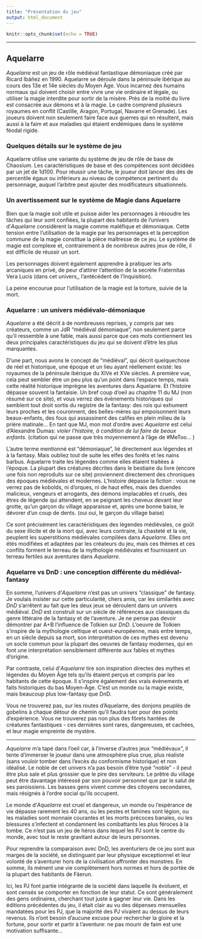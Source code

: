 ---
title: "Présentation du jeu"
output: html_document
---

```{r setup, include=FALSE}
knitr::opts_chunk$set(echo = TRUE)
```


***

## Aquelarre


*Aquelarre* est un jeu de rôle médiéval fantastique démoniaque créé par Ricard Ibáñez en 1990.
Aquelarre se déroule dans la péninsule ibérique au cours des 13e et 14e siècles du Moyen Âge. Vous incarnez des humains normaux qui doivent choisir entre vivre une vie ordinaire et légale, ou utiliser la magie interdite pour sortir de la misère. Près de la moitié du livre est consacrée aux démons et à la magie.
Le cadre comprend plusieurs royaumes en conflit (Castille, Aragon, Portugal, Navarre et Grenade). Les joueurs doivent non seulement faire face aux guerres qui en résultent, mais aussi à la faim et aux maladies qui étaient endémiques dans le système féodal rigide. 

### Quelques détails sur le système de jeu

Aquelarre utilise une variante du système de jeu de rôle de base de Chaosium. Les caractéristiques de base et des compétences sont décidées par un jet de 1d100. 
Pour réussir une tâche, le joueur doit lancer des dés de percentile égaux ou inférieurs au niveau de compétence pertinent du personnage, auquel l'arbitre peut ajouter des modificateurs situationnels.

### Un avertissement sur le système de Magie dans Aquelarre

Bien que la magie soit utile et puisse aider les personnages à résoudre les tâches qui leur sont confiées, la plupart des habitants de l'univers d'*Aquelarre* considèrent la magie comme maléfique et démoniaque. 
Cette tension entre l'utilisation de la magie par les personnages et la perception commune de la magie constitue la pièce maîtresse de ce jeu. 
Le système de magie est complexe et, contrairement à de nombreux autres jeux de rôle, il est difficile de réussir un sort. 

Les personnages doivent également apprendre à pratiquer les arts arcaniques en privé, de peur d'attirer l'attention de la secrète Fraternitas Vera Lucis (dans cet univers,, l'antécédent de l'Inquisition). 

La peine encourue pour l'utilisation de la magie est la torture, suivie de la mort.

### Aquelarre : un univers médiévalo-démoniaque

*Aquelarre* a été décrit à de nombreuses reprises, y compris par ses créateurs, comme un JdR "médiéval démoniaque", non seulement parce qu'il ressemble à une fable, mais aussi parce que ces mots contiennent les deux principales caractéristiques du jeu qui se doivent d'être les plus marquantes.

D'une part, nous avons le concept de "médiéval", qui décrit quelquechose de réel et historique, une époque et un lieu ayant réellement existé: les royaumes de la péninsule ibérique du XIVe et XVe siècles. A première vue, cela peut sembler être un peu plus qu'un point dans l'espace temps, mais cette réalité historique imprègne les aventures dans Aquelarre. Et l'histoire dépasse souvent la fantaisie. Un bref coup d'oeil au chapitre 11 du MJ (non résumé sur ce site), et vous verrez des évènements historiques qui semblent tout droit sortis du registre de la fantasy: des rois qui exhument leurs proches et les couronnent, des belles-mères qui empoisonnent leurs beaux-enfants, des fous qui assassinent des califes en plein milieu de la prière matinale...
En tant que MJ, mon mot d'ordre avec *Aquelarre* est celui d'Alexandre Dumas: *violer l'histoire, à condition de lui faire de beaux enfants.* (citation qui ne passe que très moyennement à l'âge de #MeToo... )

L'autre terme mentionné est "démoniaque", lié directement aux légendes et à la fantasy. Mais oubliez tout de suite les elfes des forêts et les nains barbus. Aquelarre traite les légendes comme elles étaient traitées à l'époque. La plupart des créatures décrites dans le bestiaire du livre (encore une fois non reproduits sur ce site) proviennent directement des chroniques des époques médiévales et modernes. L'histoire dépasse la fiction : vous ne verrez pas de kobolds, ni d'orques, ni de haut elfes, mais des duendes malicieux, vengeurs et arrogants, des démons implacables et cruels, des êtres de légende qui attendent, en se peignant les cheveux devant leur grotte, qu'un garçon du village apparaisse et, après une bonne baise, le dévorer d'un coup de dents. (oui oui, le garçon du village baise) 

Ce sont précisément les caractéristiques des légendes médiévales, ce goût du sexe illicite et de la mort qui, avec leurs contraire, la chasteté et la vie, peuplent les superstitions médiévales compilées dans *Aquelarre*. Elles ont étés modifiées et adaptées par les créateurs du jeu, mais ces thèmes et ces conflits forment le terreau de la mythologie médiévales et fournissent un terreau fertiles aux aventures dans *Aquelarre*.

### Aquelarre vs DnD : une conception différente du médiéval-fantasy

En somme, l'univers d'*Aquelarre* n'est pas un univers "classique" de fantasy. Je voulais insister sur cette particularité, chers amis, car les similarités avec *DnD* s'arrêtent au fait que les deux jeux se déroulent dans un univers médiéval. *DnD* est construit sur un siècle de références aux classiques du genre littéraire de la fantasy et de l'aventure. Je ne pense pas devoir démontrer par A+B l'influence de Tolkien sur *DnD*. L'oeuvre de Tolkien s'inspire de la mythologie celtique et ouest-européenne, mais entre temps, en un siècle depuis sa mort, son interprétation de ces mythes est devenu un socle commun pour la plupart des oeuvres de fantasy modernes, qui en font une interprétation sensiblement différente aux fables et mythes d'origine.

Par contraste, celui d'*Aquelarre* tire son inspiration directes des mythes et légendes du Moyen Âge tels qu'ils étaient perçus et compris par les habitants de cette époque. Il s'inspire également des vrais évènements et faits historiques du bas Moyen-Âge. C'est un monde ou la magie existe, mais beaucoup plus low-fantasy que DnD.
 
Vous ne trouverez pas, sur les routes d'Aquelarre, des donjons peuplés de gobelins à chaque détour de chemin qu'il faudra tuer pour des points d'expérience. Vous ne trouverez pas non plus des fôrets hantées de créatures fantastiques - ces dernières sont rares, dangereuses, et cachées, et leur magie empreinte de mystère.

***

*Aquelarre* m'a tapé dans l'oeil car, à l'inverse d'autres jeux "médiévaux", il tente d'immerser le joueur dans une atmosphère plus crue, plus réaliste (sans vouloir tomber dans l'excès du conformisme historique) et non idéalisé. Le noble de cet univers n'a pas besoin d'être typé "noble" - il peut être plus sale et plus grossier que le pire des serviteurs. Le prêtre du village peut être davantage intéressé par son pouvoir personnel que par le salut de ses paroissiens. Les basses gens vivent comme des citoyens secondaires, mais résignés à l'ordre social qu'ils occupent.

Le monde d'*Aquelarre* est cruel et dangereux, un monde ou l'espérance de vie dépasse rarement les 40 ans, ou les pestes et famines sont légion, ou les maladies sont monnaie courantes et les morts précoces banales, ou les blessures s'infectent et condamnent les combattants les plus féroces à la tombe. Ce n'est pas un jeu de héros dans lequel les PJ sont le centre du monde, avec tout le reste gravitant autour de leurs personnes. 
 
Pour reprendre la comparaison avec DnD, les aventuriers de ce jeu sont aux marges de la société, se distinguant par leur physique exceptionnel et leur volonté de s'aventurer hors de la civilisation affronter des monstres. En somme, ils mènent une vie complètement hors normes et hors de portée de la plupart des habitants de Fâerun.

Ici, les PJ font partie intégrante de la société dans laquelle ils évoluent, et sont censés se comporter en fonction de leur statut. Ce sont généralement des gens ordinaires, cherchant tout juste à gagner leur vie. Dans les éditions précédentes du jeu, il était clair au vu des dépenses mensuelles mandatées pour les PJ, que la majorité des PJ vivaient au dessus de leurs revenus. Ils n'ont besoin d'aucune excuse pour rechercher la gloire et la fortune, pour sortir et partir à l'aventure: ne pas mourir de faim est une motivation suffisante...


 

